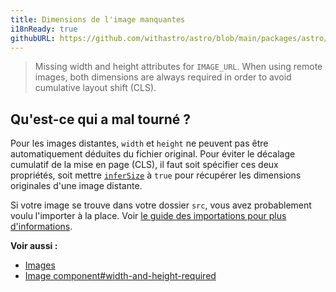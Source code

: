 ```yaml
---
title: Dimensions de l'image manquantes
i18nReady: true
githubURL: https://github.com/withastro/astro/blob/main/packages/astro/src/core/errors/errors-data.ts
---
```


> Missing width and height attributes for `IMAGE_URL`. When using remote images, both dimensions are always required in order to avoid cumulative layout shift (CLS).

## Qu'est-ce qui a mal tourné ?
Pour les images distantes, `width` et `height` ne peuvent pas être automatiquement déduites du fichier original. Pour éviter le décalage cumulatif de la mise en page (CLS), il faut soit spécifier ces deux propriétés, soit mettre [`inferSize`](/fr/reference/modules/astro-assets/#infersize) à `true` pour récupérer les dimensions originales d'une image distante.

Si votre image se trouve dans votre dossier `src`, vous avez probablement voulu l'importer à la place. Voir [le guide des importations pour plus d'informations](/fr/guides/imports/#autres-ressources).

**Voir aussi :**
-  [Images](/fr/guides/images/)
-  [Image component#width-and-height-required](/fr/reference/modules/astro-assets/#width-et-height-obligatoire-pour-les-images-dans-public)
